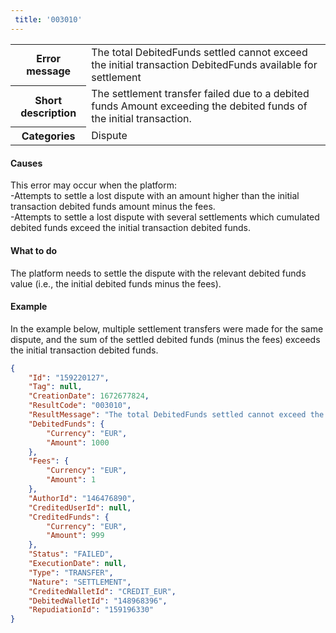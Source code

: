 ```yaml
---  
 title: '003010'  
---  
```

  
<table>
    <tbody>
        <tr>
            <th><strong>Error message</strong></th>
            <td>The total DebitedFunds settled cannot exceed the initial transaction DebitedFunds available for settlement</td>
        </tr>
        <tr>
            <th><strong>Short description</strong></th>
            <td>The settlement transfer failed due to a debited funds Amount exceeding the debited funds of the initial transaction.</td>
        </tr>
        <tr>
            <th><strong>Categories</strong></th>
            <td>  
<div class="label">Dispute</div>
</td>
        </tr>
    </tbody>
</table>  

#### Causes  

This error may occur when the platform:  
-Attempts to settle a lost dispute with an amount higher than the initial transaction debited funds amount minus the fees.  
-Attempts to settle a lost dispute with several settlements which cumulated debited funds exceed the initial transaction debited funds.  

#### What to do  

The platform needs to settle the dispute with the relevant debited funds value (i.e., the initial debited funds minus the fees).  

#### Example  

In the example below, multiple settlement transfers were made for the same dispute, and the sum of the settled debited funds (minus the fees) exceeds the initial transaction debited funds.  
```json API Response
{
    "Id": "159220127",
    "Tag": null,
    "CreationDate": 1672677824,
    "ResultCode": "003010",
    "ResultMessage": "The total DebitedFunds settled cannot exceed the initial transaction DebitedFunds available for settlement",
    "DebitedFunds": {
        "Currency": "EUR",
        "Amount": 1000
    },
    "Fees": {
        "Currency": "EUR",
        "Amount": 1
    },
    "AuthorId": "146476890",
    "CreditedUserId": null,
    "CreditedFunds": {
        "Currency": "EUR",
        "Amount": 999
    },
    "Status": "FAILED",
    "ExecutionDate": null,
    "Type": "TRANSFER",
    "Nature": "SETTLEMENT",
    "CreditedWalletId": "CREDIT_EUR",
    "DebitedWalletId": "148968396",
    "RepudiationId": "159196330"
}
```